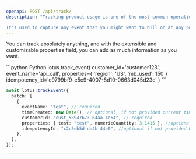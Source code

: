```yaml
---
openapi: POST /api/track/
description: "Tracking product usage is one of the most common operations you'll make in Lotus. 

It's used to capture any event that you might want to bill on at any point."
---
```


You can track absolutely anything, and with the extensible and customizable properties field, you can add as much information as you want.

<CodeGroup>
```python Python
lotus.track_event(
  customer_id='customer123',
  event_name='api_call',
  properties={
      'region': 'US',
      'mb_used': 150
    }
  idempotency_id='c9799bf9-e5c9-4007-8d10-0663d045d23c'
)
```

```ts Typescript
await lotus.trackEvent({
  batch: [
    {
      eventName: "test", // required
      timeCreated: new Date(), // optional, if not provided current time will be taken
      customerId: "cust_58947673-64aa-4e64", // required
      properties: { test: "test", numericQuantity: 3.1415 }, //optional, pass in any additional properties you want to aggregate or measure
      idempotencyId: "c2c5eb5d-de4b-44e0", //optional if not provided Randomly generated ID will be taken
    },
  ],
});
```

</CodeGroup>

---
